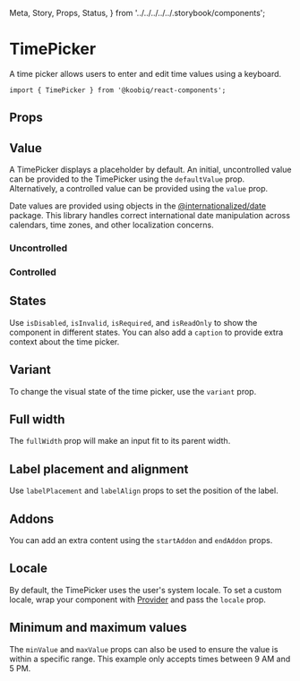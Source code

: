   Meta,
  Story,
  Props,
  Status,
} from '../../../../../.storybook/components';


<Meta of={Stories} />

# TimePicker

<Status variant="experimental" />

A time picker allows users to enter and edit time values using a keyboard.

```tsx
import { TimePicker } from '@koobiq/react-components';
```

<Story of={Stories.Base} />

## Props

<Props />

## Value

A TimePicker displays a placeholder by default. An initial, uncontrolled value can be provided
to the TimePicker using the `defaultValue` prop. Alternatively, a controlled value can be provided
using the `value` prop.

Date values are provided using objects in the [@internationalized/date](https://github.com/adobe/react-spectrum/tree/main/packages/@internationalized/date) package.
This library handles correct international date manipulation across calendars,
time zones, and other localization concerns.

### Uncontrolled

<Story of={Stories.Uncontrolled} />

### Controlled

<Story of={Stories.Controlled} />

## States

Use `isDisabled`, `isInvalid`, `isRequired`, and `isReadOnly` to show the component in different states.
You can also add a `caption` to provide extra context about the time picker.

<Story of={Stories.States} />

## Variant

To change the visual state of the time picker, use the `variant` prop.

<Story of={Stories.Variant} />

## Full width

The `fullWidth` prop will make an input fit to its parent width.

<Story of={Stories.FullWidth} />

## Label placement and alignment

Use `labelPlacement` and `labelAlign` props to set the position of the label.

<Story of={Stories.LabelPlacementAlignment} />

## Addons

You can add an extra content using the `startAddon` and `endAddon` props.

<Story of={Stories.Addons} />

## Locale

By default, the TimePicker uses the user's system locale.
To set a custom locale, wrap your component with [Provider](?path=/docs/components-provider--docs)
and pass the `locale` prop.

<Story of={Stories.Locale} />

## Minimum and maximum values

The `minValue` and `maxValue` props can also be used to ensure the value is within a specific range.
This example only accepts times between 9 AM and 5 PM.

<Story of={Stories.MinMaxValues} />
